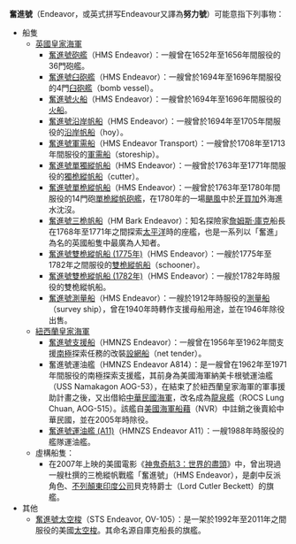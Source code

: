 '''奮進號'''（Endeavor，或英式拼写Endeavour又譯為'''努力號'''）可能意指下列事物：
* 船隻
** [[英國皇家海軍|英國皇家海軍]]
*** [[奮進號砲艦|奮進號砲艦]]（HMS Endeavor）：一艘曾在1652年至1656年間服役的36門砲艦。
*** [[奮進號臼砲艦|奮進號臼砲艦]]（HMS Endeavor）：一艘曾於1694年至1696年間服役的4門[[臼砲艦|臼砲艦]]（bomb vessel）。
*** [[奮進號火船|奮進號火船]]（HMS Endeavor）：一艘曾於1694年至1696年間服役的[[火船|火船]]。
*** [[奮進號沿岸帆船|奮進號沿岸帆船]]（HMS Endeavor）：一艘曾於1694年至1705年間服役的[[沿岸帆船|沿岸帆船]]（hoy）。
*** [[奮進號軍需船|奮進號軍需船]]（HMS Endeavor Transport）：一艘曾於1708年至1713年間服役的[[軍需船|軍需船]]（storeship）。
*** [[奮進號單獨縱帆船|奮進號單獨縱帆船]]（HMS Endeavor）：一艘曾於1763年至1771年間服役的[[獨桅縱帆船|獨桅縱帆船]]（cutter）。
*** [[奮進號單桅縱帆船|奮進號單桅縱帆船]]（HMS Endeavor）：一艘曾於1763年至1780年間服役的14門砲[[單桅縱帆船|單桅縱帆砲艦]]，在1780年的一場[[颶風|颶風]]中於[[牙買加|牙買加]]外海進水沈沒。
*** [[奮進號三桅帆船|奮進號三桅帆船]]（HM Bark Endeavor）：知名探險家[[詹姆斯·庫克|詹姆斯·庫克]]船長在1768年至1771年之間探索[[太平洋|太平洋]]時的座艦，也是一系列以「奮進」為名的英國船隻中最廣為人知者。
*** [[奮進號雙桅縱帆船_(1775年)|奮進號雙桅縱帆船 (1775年)]]（HMS Endeavor）：一艘於1775年至1782年之間服役的[[雙桅縱帆船|雙桅縱帆船]]（schooner）。
*** [[奮進號雙桅縱帆船_(1782年)|奮進號雙桅縱帆船 (1782年)]]（HMS Endeavor）：一艘於1782年時服役的雙桅縱帆船。
*** [[奮進號測量船|奮進號測量船]]（HMS Endeavor）：一艘於1912年時服役的[[測量船|測量船]]（survey ship），曾在1940年時轉作支援母船用途，並在1946年除役出售。
** [[紐西蘭皇家海軍|紐西蘭皇家海軍]]
*** [[奮進號支援船|奮進號支援船]]（HMNZS Endeavor）：一艘曾在1956年至1962年間支援[[南極洲|南極]]探索任務的改裝[[設網船|設網船]]（net tender）。
*** 奮進號運油艦（HMNZS Endeavor A814）：是一艘曾在1962年至1971年間服役的南極探索支援艦，其前身為美國海軍納美卡根號運油艦（USS Namakagon AOG-53），在結束了於紐西蘭皇家海軍的軍事援助計畫之後，又出借給[[中華民國海軍|中華民國海軍]]，改名成為[[龍泉號運油艦|龍泉艦]]（ROCS Lung Chuan, AOG-515）。該艦自[[美國海軍船藉|美國海軍船藉]]（NVR）中註銷之後賣給中華民國，並在2005年時除役。
*** [[奮進號運油艦_(A11)|奮進號運油艦 (A11)]]（HMNZS Endeavor A11）：一艘1988年時服役的艦隊運油艦。
** 虛構船隻：
*** 在2007年上映的美國電影《[[神鬼奇航3：世界的盡頭|神鬼奇航3：世界的盡頭]]》中，曾出現過一艘杜撰的三桅縱帆戰艦「奮進號」（HMS Endeavor），是劇中反派角色、[[不列顛東印度公司|不列顛東印度公司]]貝克特爵士（Lord Cutler Beckett）的旗艦。
* 其他
** [[奮進號太空梭|奮進號太空梭]]（STS Endeavor, OV-105）：是一架於1992年至2011年之間服役的美國[[太空梭|太空梭]]。其命名源自庫克船長的旗艦。

{{disambig|cat=三字消歧義}}